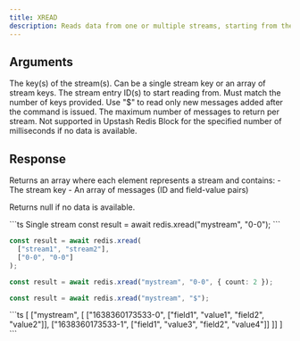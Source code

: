 ```yaml
---
title: XREAD
description: Reads data from one or multiple streams, starting from the specified IDs.
---
```


## Arguments

<ParamField body="key" type="string | string[]" required>
  The key(s) of the stream(s). Can be a single stream key or an array of stream keys.
</ParamField>

<ParamField body="id" type="string | string[]" required>
  The stream entry ID(s) to start reading from. Must match the number of keys provided.
  Use "$" to read only new messages added after the command is issued.
</ParamField>

<ParamField body="options">
  <ParamField body="count" type="number">
    The maximum number of messages to return per stream.
  </ParamField>
  <ParamField body="blockMS" type="number">
    <Warning>Not supported in Upstash Redis</Warning>
    Block for the specified number of milliseconds if no data is available.
  </ParamField>
</ParamField>

## Response

<ResponseField type="Array<[string, Array<[string, string[]]>]> | null">
  Returns an array where each element represents a stream and contains:
  - The stream key
  - An array of messages (ID and field-value pairs)
  
  Returns null if no data is available.
</ResponseField>

<RequestExample>
```ts Single stream
const result = await redis.xread("mystream", "0-0");
```

```ts Multiple streams
const result = await redis.xread(
  ["stream1", "stream2"], 
  ["0-0", "0-0"]
);
```

```ts With count limit
const result = await redis.xread("mystream", "0-0", { count: 2 });
```

```ts Only new messages
const result = await redis.xread("mystream", "$");
```
</RequestExample>

<ResponseExample>
```ts
[
  ["mystream", [
    ["1638360173533-0", ["field1", "value1", "field2", "value2"]],
    ["1638360173533-1", ["field1", "value3", "field2", "value4"]]
  ]]
]
```
</ResponseExample>